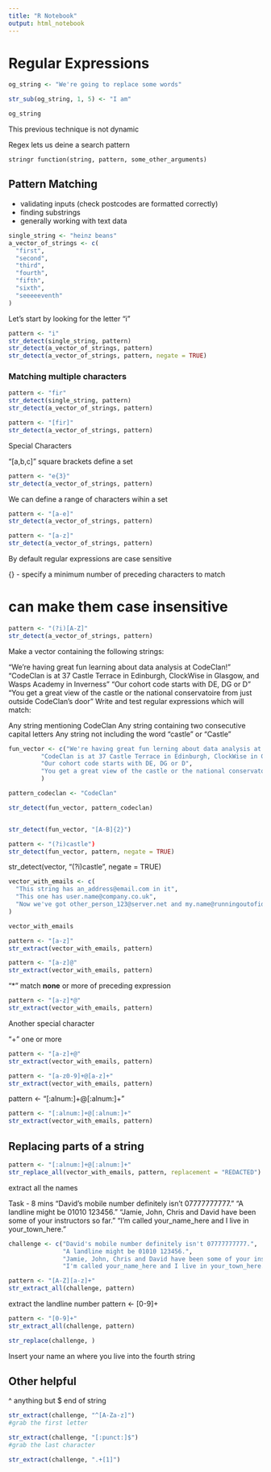 ```yaml
---
title: "R Notebook"
output: html_notebook
---
```

# Regular Expressions


```r
og_string <- "We're going to replace some words"

str_sub(og_string, 1, 5) <- "I am"

og_string
```

This previous technique is not dynamic

Regex lets us deine a search pattern

`stringr function(string, pattern, some_other_arguments)`

## Pattern Matching

- validating inputs (check postcodes are formatted correctly)
- finding substrings
- generally working with text data

```r
single_string <- "heinz beans"
a_vector_of_strings <- c(
  "first",
  "second",
  "third",
  "fourth",
  "fifth",
  "sixth",
  "seeeeeventh"
)
```

Let's start by looking for the letter "i"

```r
pattern <- "i"
str_detect(single_string, pattern)
str_detect(a_vector_of_strings, pattern)
str_detect(a_vector_of_strings, pattern, negate = TRUE)
```


### Matching multiple characters

```r
pattern <- "fir"
str_detect(single_string, pattern)
str_detect(a_vector_of_strings, pattern)
```
```r
pattern <- "[fir]"
str_detect(a_vector_of_strings, pattern)
```

Special Characters

"[a,b,c]" square brackets define a set
```r
pattern <- "e{3}"
str_detect(a_vector_of_strings, pattern)
```
We can define a range of characters wihin a set

```r
pattern <- "[a-e]"
str_detect(a_vector_of_strings, pattern)
```
```r
pattern <- "[a-z]"
str_detect(a_vector_of_strings, pattern)
```

By default regular expressions are case sensitive

{} - specify a minimum number of preceding characters to match


# can make them case insensitive
```r
pattern <- "(?i)[A-Z]"
str_detect(a_vector_of_strings, pattern)
```

Make a vector containing the following strings:

"We're having great fun learning about data analysis at CodeClan!"
"CodeClan is at 37 Castle Terrace in Edinburgh, ClockWise in Glasgow, and Wasps Academy in Inverness"
"Our cohort code starts with DE, DG or D"
"You get a great view of the castle or the national conservatoire from just outside CodeClan's door"
Write and test regular expressions which will match:

Any string mentioning CodeClan
Any string containing two consecutive capital letters
Any string not including the word "castle" or "Castle"

```r

fun_vector <- c("We're having great fun lerning about data analysis at CodeClan!", 
         "CodeClan is at 37 Castle Terrace in Edinburgh, ClockWise in Glasgow, and Wasps Academy in Inverness",
         "Our cohort code starts with DE, DG or D",
         "You get a great view of the castle or the national conservatoire from just outside CodeClan's door"
         )

pattern_codeclan <- "CodeClan"

str_detect(fun_vector, pattern_codeclan)


str_detect(fun_vector, "[A-B]{2}")

pattern <- "(?i)castle")
str_detect(fun_vector, pattern, negate = TRUE)

```
str_detect(vector, "(?i)castle", negate = TRUE)

```r
vector_with_emails <- c(
  "This string has an_address@email.com in it", 
  "This one has user.name@company.co.uk", 
  "Now we've got other_person_123@server.net and my.name@runningoutofideas.com"
)

vector_with_emails
```

```r
pattern <- "[a-z]"
str_extract(vector_with_emails, pattern)
```

```r
pattern <- "[a-z]@"
str_extract(vector_with_emails, pattern)
```

"*" match __none__ or more of preceding expression

```r
pattern <- "[a-z]*@"
str_extract(vector_with_emails, pattern)
```

Another special character

"+" one or more

```r
pattern <- "[a-z]+@"
str_extract(vector_with_emails, pattern)
```

```r
pattern <- "[a-z0-9]+@[a-z]+"
str_extract(vector_with_emails, pattern)
```

pattern <- "[:alnum:]+@[:alnum:]+"
```r
pattern <- "[:alnum:]+@[:alnum:]+"
str_extract(vector_with_emails, pattern)
```
## Replacing parts of a string

```r
pattern <- "[:alnum:]+@[:alnum:]+"
str_replace_all(vector_with_emails, pattern, replacement = "REDACTED")
```

extract all the names





Task - 8 mins
"David's mobile number definitely isn't 07777777777."
"A landline might be 01010 123456."
"Jamie, John, Chris and David have been some of your instructors so far."
"I'm called your_name_here and I live in your_town_here."
```r
challenge <- c("David's mobile number definitely isn't 07777777777.", 
               "A landline might be 01010 123456.",
               "Jamie, John, Chris and David have been some of your instructors so far.",
               "I'm called your_name_here and I live in your_town_here.")

pattern <- "[A-Z][a-z]+"
str_extract_all(challenge, pattern)
```


extract the landline number
pattern <- [0-9]+
```r
pattern <- "[0-9]+"
str_extract_all(challenge, pattern)
```

```r


str_replace(challenge, )
```


Insert your name an where you live into the fourth string

## Other helpful

^ anything but
$ end of string

```r
str_extract(challenge, "^[A-Za-z]")
#grab the first letter

str_extract(challenge, "[:punct:]$")
#grab the last character
```
```r
str_extract(challenge, ".+[1]")
```

